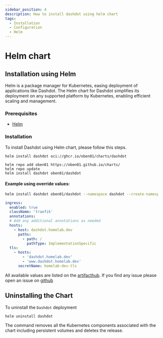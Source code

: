 ```yaml
---
sidebar_position: 4
description: How to install dashdot using helm chart
tags:
  - Installation
  - Configuration
  - Helm
---
```



# Helm chart

## Installation using Helm

Helm is a package manager for Kubernetes, easing deployment of applications like Dashdot. The Helm chart for Dashdot simplifies its deployment on any supported platform by Kubernetes, enabling efficient scaling and management.

### Prerequisites

- [Helm](https://helm.sh/docs/intro/install/)

### Installation

To install Dashdot using Helm chart, please follow this steps.

<Tabs>
  <TabItem value="orange" label="OCI (Recommended)" default>

    helm install dashdot oci://ghcr.io/oben01/charts/dashdot

  </TabItem>
  <TabItem value="apple" label="Traditional">

    helm repo add oben01 https://oben01.github.io/charts/
    helm repo update
    helm install dashdot oben01/dashdot

  </TabItem>
</Tabs>

#### Example using override values:

```bash
helm install dashdot oben01/dashdot --namespace dashdot --create-namespace -f override.yaml
```

```yml title="override.yaml"
ingress:
  enabled: true
  className: 'traefik'
  annotations:
  # Add any additional annotations as needed
  hosts:
    - host: dashdot.homelab.dev
      paths:
        - path: /
          pathType: ImplementationSpecific
  tls:
    - hosts:
        - 'dashdot.homelab.dev'
        - 'www.dashdot.homelab.dev'
      secretName: homelab-dev-tls
```

All available values are listed on the [artifacthub](https://artifacthub.io/packages/helm/oben01/dashdot?modal=values). If you find any issue please open an issue on [github](https://github.com/oben01/charts/issues/new?assignees=oben01&labels=bug&template=bug_report.yaml&name=dashdot)

## Uninstalling the Chart

To uninstall the `Dashdot` deployment

```bash
helm uninstall dashdot
```

The command removes all the Kubernetes components associated with the chart including persistent volumes and deletes the release.
